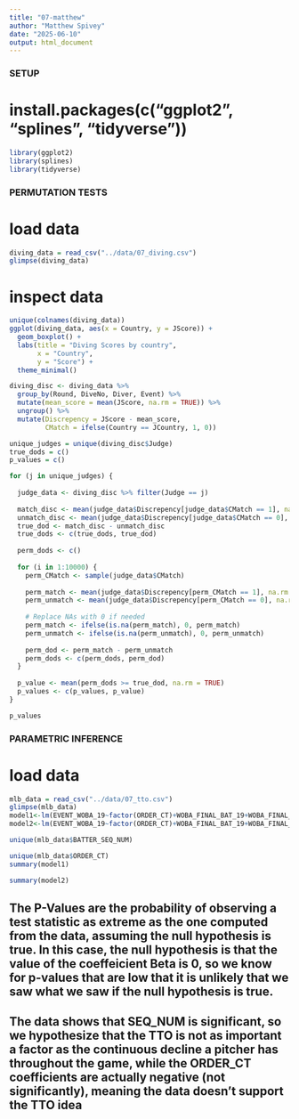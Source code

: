 ```yaml
---
title: "07-matthew"
author: "Matthew Spivey"
date: "2025-06-10"
output: html_document
---
```


#############
### SETUP ###
#############

# install.packages(c("ggplot2", "splines", "tidyverse"))

```r
library(ggplot2)
library(splines)
library(tidyverse)
```


#########################
### PERMUTATION TESTS ###
#########################

# load data
```r
diving_data = read_csv("../data/07_diving.csv")
glimpse(diving_data)
```
# inspect data
```r
unique(colnames(diving_data))
ggplot(diving_data, aes(x = Country, y = JScore)) +
  geom_boxplot() +
  labs(title = "Diving Scores by country",
       x = "Country",
       y = "Score") +
  theme_minimal()
```
```r
diving_disc <- diving_data %>%
  group_by(Round, DiveNo, Diver, Event) %>%
  mutate(mean_score = mean(JScore, na.rm = TRUE)) %>%
  ungroup() %>%
  mutate(Discrepency = JScore - mean_score,
         CMatch = ifelse(Country == JCountry, 1, 0))

unique_judges = unique(diving_disc$Judge)
true_dods = c()
p_values = c()

for (j in unique_judges) {
  
  judge_data <- diving_disc %>% filter(Judge == j)
  
  match_disc <- mean(judge_data$Discrepency[judge_data$CMatch == 1], na.rm = TRUE)
  unmatch_disc <- mean(judge_data$Discrepency[judge_data$CMatch == 0], na.rm = TRUE)
  true_dod <- match_disc - unmatch_disc
  true_dods <- c(true_dods, true_dod)
  
  perm_dods <- c()
  
  for (i in 1:10000) {
    perm_CMatch <- sample(judge_data$CMatch)
    
    perm_match <- mean(judge_data$Discrepency[perm_CMatch == 1], na.rm = TRUE)
    perm_unmatch <- mean(judge_data$Discrepency[perm_CMatch == 0], na.rm = TRUE)
    
    # Replace NAs with 0 if needed
    perm_match <- ifelse(is.na(perm_match), 0, perm_match)
    perm_unmatch <- ifelse(is.na(perm_unmatch), 0, perm_unmatch)
    
    perm_dod <- perm_match - perm_unmatch
    perm_dods <- c(perm_dods, perm_dod)
  }
  
  p_value <- mean(perm_dods >= true_dod, na.rm = TRUE)
  p_values <- c(p_values, p_value)
}

p_values

```


############################
### PARAMETRIC INFERENCE ###
############################

# load data
```r
mlb_data = read_csv("../data/07_tto.csv")
glimpse(mlb_data)
model1<-lm(EVENT_WOBA_19~factor(ORDER_CT)+WOBA_FINAL_BAT_19+WOBA_FINAL_PIT_19+factor(HAND_MATCH)+factor(BAT_HOME_IND),data=mlb_data)
model2<-lm(EVENT_WOBA_19~factor(ORDER_CT)+WOBA_FINAL_BAT_19+WOBA_FINAL_PIT_19+factor(HAND_MATCH)+factor(BAT_HOME_IND)+BATTER_SEQ_NUM,data=mlb_data)

unique(mlb_data$BATTER_SEQ_NUM)

unique(mlb_data$ORDER_CT)
summary(model1)

summary(model2)
```
## The P-Values are the probability of observing a test statistic as extreme as the one computed from the data, assuming the null hypothesis is true. In this case, the null hypothesis is that the value of the coeffeicient Beta is 0, so we know for p-values that are low that it is unlikely that we saw what we saw if the null hypothesis is true.
## The data shows that SEQ_NUM is significant, so we hypothesize that the TTO is not as important a factor as the continuous decline a pitcher has throughout the game, while the ORDER_CT coefficients are actually negative (not significantly), meaning the data doesn't support the TTO idea
